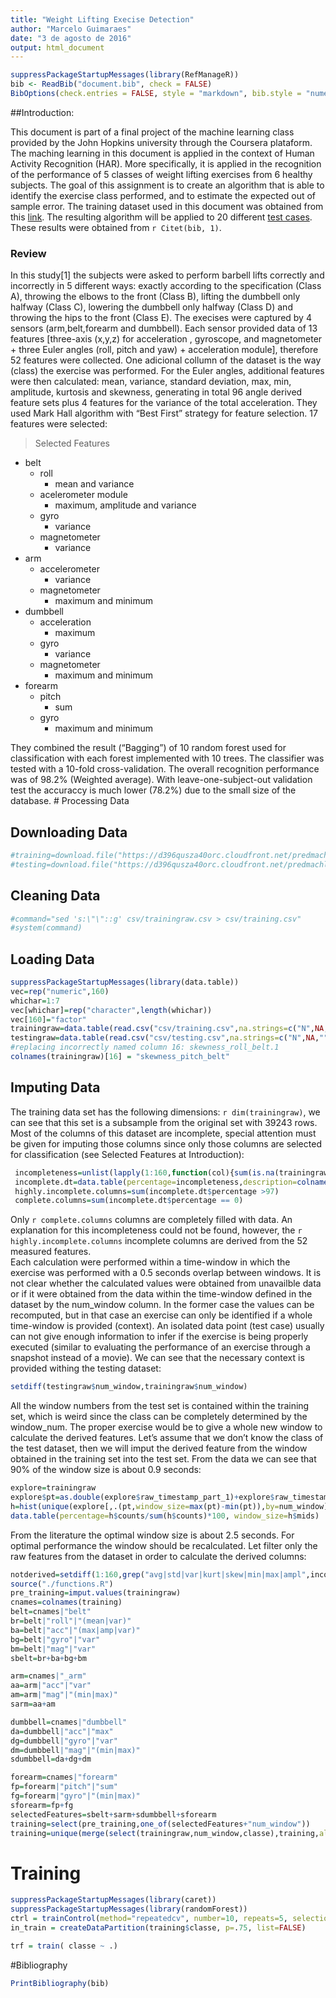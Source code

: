 ```yaml
---
title: "Weight Lifting Execise Detection"
author: "Marcelo Guimaraes"
date: "3 de agosto de 2016"
output: html_document
---
```

```r
suppressPackageStartupMessages(library(RefManageR))
bib <- ReadBib("document.bib", check = FALSE)
BibOptions(check.entries = FALSE, style = "markdown", bib.style = "numeric", cite.style = 'numeric')
```
##Introduction:

This document is part of a final project of the machine learning class provided by the John Hopkins university through the Coursera plataform. 
The maching learning in this document is applied in the context of Human Activity Recognition (HAR). More specifically, it is applied in the recognition of the performance of 5 classes of weight lifting exercises from 6 healthy subjects. The goal of this assignment is to create an algorithm that is able to identify the exercise class performed, and to estimate the expected out of sample error. The training dataset used in this document was obtained from this [link](https://d396qusza40orc.cloudfront.net/predmachlearn/pml-training.csv). 
The resulting algorithm will be applied to 20 different [test cases ](https://d396qusza40orc.cloudfront.net/predmachlearn/pml-testing.csv).
These results were obtained from  `r Citet(bib, 1)`.

### Review
In this study[1] the subjects were asked to perform barbell lifts correctly and incorrectly in 5 different ways: exactly according to the specification (Class A), throwing the elbows to the front (Class B), lifting the dumbbell only halfway (Class C), lowering the dumbbell only halfway (Class D) and throwing the hips to the front (Class E).
The execises were captured by 4 sensors (arm,belt,forearm and dumbbell). Each sensor provided data of 13 features [three-axis (x,y,z) for acceleration , gyroscope, and magnetometer + three Euler angles (roll, pitch and yaw) + acceleration module], therefore 52 features were collected. One adicional collumn of the dataset is the way (class) the exercise was performed. For the Euler angles, additional features were then calculated:  mean, variance, standard deviation, max, min, amplitude, kurtosis and skewness, generating in total 96 angle derived feature sets plus 4 features for the variance of the total acceleration.
They used Mark Hall algorithm with "Best First" strategy for feature selection. 17 features were selected:

>Selected Features

* belt
    + roll
        * mean and variance
    + acelerometer module
        * maximum, amplitude and variance
    + gyro
        * variance
    + magnetometer
        * variance 
* arm
    + accelerometer
        * variance
    + magnetometer            
        * maximum and minimum
* dumbbell
    + acceleration
        * maximum
    + gyro
        * variance
    + magnetometer
        * maximum and minimum
* forearm
    + pitch
        * sum
    + gyro
        * maximum and minimum

They combined the result ("Bagging") of 10 random forest used for classification with each forest implemented with 10 trees. The classifier was tested with a 10-fold cross-validation. The overall recognition performance was of 98.2% (Weighted average). With leave-one-subject-out validation test the accuraccy is much lower (78.2%) due to the small size of the database. 
# Processing Data

## Downloading Data
```r
#training=download.file("https://d396qusza40orc.cloudfront.net/predmachlearn/pml-training.csv","csv/trainingraw.csv")
#testing=download.file("https://d396qusza40orc.cloudfront.net/predmachlearn/pml-testing.csv","csv/testing.csv")
```

## Cleaning Data
```r
#command="sed 's:\"\"::g' csv/trainingraw.csv > csv/training.csv"
#system(command)
```

## Loading Data

```r
suppressPackageStartupMessages(library(data.table))
vec=rep("numeric",160)
whichar=1:7
vec[whichar]=rep("character",length(whichar))
vec[160]="factor"
trainingraw=data.table(read.csv("csv/training.csv",na.strings=c("N",NA,"", "#DIV/0!"),stringsAsFactors = F))
testingraw=data.table(read.csv("csv/testing.csv",na.strings=c("N",NA,"", "#DIV/0!"),stringsAsFactors = F))
#replacing incorrectly named column 16: skewness_roll_belt.1
colnames(trainingraw)[16] = "skewness_pitch_belt"
```


## Imputing Data

The training data set has the following dimensions: `r dim(trainingraw)`,
we can see that this set is a subsample from the original set with 39243 rows.
Most of the columns of this dataset are incomplete,  special attention must be given for imputing those columns since only those columns are selected for classification (see Selected Features at Introduction):

```r
 incompleteness=unlist(lapply(1:160,function(col){sum(is.na(trainingraw[[col]]))}))/dim(trainingraw)[1]*100
 incomplete.dt=data.table(percentage=incompleteness,description=colnames(trainingraw))
 highly.incomplete.columns=sum(incomplete.dt$percentage >97)
 complete.columns=sum(incomplete.dt$percentage == 0)
```

Only `r complete.columns` columns are completely filled with data. An explanation for this incompleteness could not be found, however, the `r highly.incomplete.columns` incomplete columns are derived from the 52 measured features.  
Each calculation were performed within a time-window in which the exercise was performed with a 0.5 seconds overlap between windows. It is not clear whether the calculated values were obtained from unavailble data or if it were obtained from the data within the time-window defined in the dataset by the num_window column. In the former case the values can be recomputed, but in that case an exercise can only be identified if a whole time-window is provided (context). An isolated data point (test case) usually can not give enough information to infer if the exercise is being properly executed (similar to evaluating the performance of an exercise through a snapshot instead of a movie).
We can see that the necessary context is provided withing the testing dataset:
```r
setdiff(testingraw$num_window,trainingraw$num_window)
```
All the window numbers from the test set is contained within the training set, which is weird since 
the class can be completely determined by the window_num. The proper exercise would be to give a whole new window to calculate the derived features. Let's assume that we don't know the class of the test dataset, then we will imput the derived feature from the window obtained in the training set into the test set.
From the data we can see that 90% of the window size is about 0.9 seconds:
```r
explore=trainingraw
explore$pt=as.double(explore$raw_timestamp_part_1)+explore$raw_timestamp_part_2/1000000
h=hist(unique(explore[,.(pt,window_size=max(pt)-min(pt)),by=num_window])$window_size,breaks = 4,plot=F)
data.table(percentage=h$counts/sum(h$counts)*100, window_size=h$mids)
```
From the literature the optimal window size is about 2.5 seconds. For optimal performance the window should be recalculated.
Let filter only the raw features from the dataset in order to calculate the derived columns:
```r
notderived=setdiff(1:160,grep("avg|std|var|kurt|skew|min|max|ampl",incomplete.dt$desc))
source("./functions.R")
pre_training=imput.values(trainingraw)
cnames=colnames(training)
belt=cnames|"belt"
br=belt|"roll"|"(mean|var)"
ba=belt|"acc"|"(max|amp|var)"
bg=belt|"gyro"|"var"
bm=belt|"mag"|"var"
sbelt=br+ba+bg+bm

arm=cnames|"_arm"
aa=arm|"acc"|"var"
am=arm|"mag"|"(min|max)"
sarm=aa+am

dumbbell=cnames|"dumbbell"
da=dumbbell|"acc"|"max"
dg=dumbbell|"gyro"|"var"
dm=dumbbell|"mag"|"(min|max)"
sdumbbell=da+dg+dm

forearm=cnames|"forearm"
fp=forearm|"pitch"|"sum"
fg=forearm|"gyro"|"(min|max)"
sforearm=fp+fg
selectedFeatures=sbelt+sarm+sdumbbell+sforearm
training=select(pre_training,one_of(selectedFeatures+"num_window"))
training=unique(merge(select(trainingraw,num_window,classe),training,all=T,by="num_window"))
```
# Training

```r
suppressPackageStartupMessages(library(caret))
suppressPackageStartupMessages(library(randomForest))
ctrl = trainControl(method="repeatedcv", number=10, repeats=5, selectionFunction = "oneSE")
in_train = createDataPartition(training$classe, p=.75, list=FALSE)

trf = train( classe ~ .)
```

#Bibliography

```r
PrintBibliography(bib)
```
